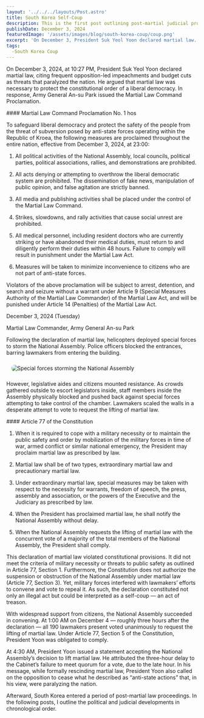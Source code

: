```yaml
---
layout: '../../../layouts/Post.astro'
title: South Korea Self-Coup
description: This is the first post outlining post-martial judicial proceeding in South Korea
publishDate: December 3, 2024
featuredImage: '/assets/images/blog/south-korea-coup/coup.png'
excerpt: 'On December 3, President Suk Yeol Yoon declared martial law.'
tags: 
  -South Korea Coup
---
```




<YouTubeEmbed url="https://youtu.be/i16yb_rudDQ?si=1_GJbNX9jCSKlEb_" rounded style/>



On December 3, 2024, at 10:27 PM, President Suk Yeol Yoon declared martial law, 
citing frequent opposition-led impeachments and budget cuts as threats that paralyzed the nation. 
He argued that martial law was necessary to protect the constitutional order of a liberal democracy.
In response, Army General An-su Park issued the Martial Law Command Proclamation.

<TextSection>
#### Martial Law Command Proclamation No. 1 hos

To safeguard liberal democracy and protect the safety of the people from the threat of subversion
posed by anti-state forces operating within the Republic of Kroea, the following measures are proclaimed
throughout the entire nation, effective from December 3, 2024, at 23:00: 

1. All political activities of the National Assembly, local councils, political parties, 
political associations, rallies, and demonstrations are prohibited.

2. All acts denying or attempting to overthrow the liberal democratic system are prohibited. 
The dissemination of fake news, manipulation of public opinion, and false agitation are strictly banned.

3. All media and publishing activities shall be placed under the control of the Martial Law Command.

4. Strikes, slowdowns, and rally activities that cause social unrest are prohibited.

5. All medical personnel, including resident doctors who are currently striking or have abandoned 
their medical duties, must return to and diligently perform their duties within 48 hours. 
Failure to comply will result in punishment under the Martial Law Act.

6. Measures will be taken to minimize inconvenience to citizens who are not part of anti-state forces.

Violators of the above proclamation will be subject to arrest, detention, and search and seizure 
without a warrant under Article 9 (Special Measures Authority of the Martial Law Commander) 
of the Martial Law Act, and will be punished under Article 14 (Penalties) of the Martial Law Act.

December 3, 2024 (Tuesday)

Martial Law Commander, Army General An-su Park
</TextSection>

Following the declaration of martial law, helicopters deployed special forces to storm
the National Assembly. Police officers blocked the entrances, barring lawmakers from 
entering the building. 

<img 
  src="/assets/images/blog/south-korea-coup/aides.jpg" 
  alt="Special forces storming the National Assembly" 
  style="display: block; margin: 1.5rem auto; max-width: 95%; border-radius: 24px;" 
/>


However, legislative aides and citizens mounted resistance. As crowds gathered outside 
to escort legislators inside, staff members inside the Assembly physically blocked and 
pushed back against special forces attempting to take control of the chamber. 
Lawmakers scaled the walls in a desperate attempt to vote to request the lifting of 
martial law. 

<TextSection>
#### Article 77 of the Constitution

1. When it is required to cope with a military necessity or to maintain the public safety 
and order by mobilization of the military forces in time of war, armed conflict or 
similar national emergency, the President may proclaim martial law as prescribed by law.

2. Martial law shall be of two types, extraordinary martial law and precautionary martial law.

3. Under extraordinary martial law, special measures may be taken with respect to the necessity 
for warrants, freedom of speech, the press, assembly and association, or the powers of 
the Executive and the Judiciary as prescribed by law.

4. When the President has proclaimed martial law, he shall notify the National Assembly without delay.

5. When the National Assembly requests the lifting of martial law with the concurrent vote of 
a majority of the total members of the National Assembly, the President shall comply.
</TextSection>


This declaration of martial law violated constitutional provisions. 
It did not meet the criteria of military necessity or threats to public safety 
as outlined in Article 77, Section 1. 
Furthermore, the Constitution does not authorize the suspension or obstruction 
of the National Assembly under martial law (Article 77, Section 3). 
Yet, military forces interfered with lawmakers’ efforts to convene and 
vote to repeal it. As such, the declaration constituted not only an illegal act 
but could be interpreted as a self-coup — an act of treason.

<YouTubeEmbed url="https://youtu.be/c0W9wkVOc3s?si=plNeVTi29Y-t4ZCq" rounded style/>

With widespread support from citizens, the National Assembly succeeded in convening. 
At 1:00 AM on December 4 — roughly three hours after the declaration — 
all 190 lawmakers present voted unanimously to request the lifting of martial law.
Under Article 77, Section 5 of the Constitution, President Yoon was obligated to comply.

<YouTubeEmbed url="https://youtu.be/cYwAwgWq3YA?si=FzQ-CzDKnFY7pRnI" rounded style/>


At 4:30 AM, President Yoon issued a statement accepting the National Assembly’s decision 
to lift martial law. He attributed the three-hour delay to the Cabinet’s failure 
to meet quorum for a vote, due to the late hour. In his message, while formally 
rescinding martial law, President Yoon also called on the opposition 
to cease what he described as “anti-state actions” that, 
in his view, were paralyzing the nation.

Afterward, South Korea entered a period of post-martial law proceedings. In the following posts, 
I outline the political and judicial developments in chronological order. 
